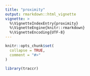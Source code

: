 ```yaml
---
title: "proximity"
output: rmarkdown::html_vignette
vignette: >
  %\VignetteIndexEntry{proximity}
  %\VignetteEngine{knitr::rmarkdown}
  %\VignetteEncoding{UTF-8}
---
```


```r
knitr::opts_chunk$set(
  collapse = TRUE,
  comment = "#>"
)
```

```r
library(traccr)
```
